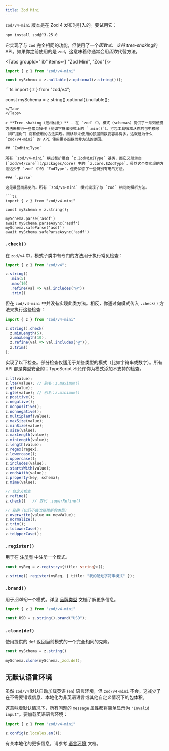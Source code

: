 ```yaml
---
title: Zod Mini
---
```



`zod/v4-mini` 版本是在 Zod 4 发布时引入的。要试用它：

```sh
npm install zod@^3.25.0
```

它实现了与 `zod` 完全相同的功能，但使用了一个*函数式*、*支持 tree-shaking*的 API。如果你之前使用的是 `zod`，这意味着你通常会用*函数*代替方法。

<Tabs groupId="lib" items={[ "Zod Mini", "Zod"]}>
<Tab value="Zod Mini">
```ts
import { z } from "zod/v4-mini"

const mySchema = z.nullable(z.optional(z.string()));
```
</Tab>
<Tab value="Zod">
```ts
import { z } from "zod/v4";

const mySchema = z.string().optional().nullable();
```
</Tab>
</Tabs>

> **Tree-shaking（摇树优化）** — 在 `zod` 中，模式（schemas）提供了一系列便捷方法来执行一些常见操作（例如字符串模式上的 `.min()`）。打包工具很难从你的包中移除（即“摇树”）没有使用的方法实现。而移除未使用的顶层函数要容易得多，这就是为什么 `zod/v4-mini` 的 API 使用更多函数而非方法的原因。

## `ZodMiniType`

所有 `zod/v4-mini` 模式都扩展自 `z.ZodMiniType` 基类，而它又继承自 [`zod/v4/core`](/packages/core) 中的 `z.core.$ZodType`。虽然这个类实现的方法远少于 `zod` 中的 `ZodType`，但仍保留了一些特别有用的方法。

### `.parse`

这是最显而易见的。所有 `zod/v4-mini` 模式实现了与 `zod` 相同的解析方法。

```ts
import { z } from "zod/v4-mini"

const mySchema = z.string();

mySchema.parse('asdf')
await mySchema.parseAsync('asdf')
mySchema.safeParse('asdf')
await mySchema.safeParseAsync('asdf')
```

### `.check()`

在 `zod/v4` 中，模式子类中有专门的方法用于执行常见检查：

```ts
import { z } from "zod/v4";

z.string()
  .min(5)
  .max(10)
  .refine(val => val.includes("@"))
  .trim()
```

但在 `zod/v4-mini` 中并没有实现此类方法。相反，你通过向模式传入 `.check()` 方法来执行这些检查：

```ts
import { z } from "zod/v4-mini"

z.string().check(
  z.minLength(5), 
  z.maxLength(10),
  z.refine(val => val.includes("@")),
  z.trim()
);
```

实现了以下检查。部分检查仅适用于某些类型的模式（比如字符串或数字）。所有 API 都是类型安全的；TypeScript 不允许你为模式添加不支持的检查。

```ts
z.lt(value);
z.lte(value); // 别名：z.maximum()
z.gt(value);
z.gte(value); // 别名：z.minimum()
z.positive();
z.negative();
z.nonpositive();
z.nonnegative();
z.multipleOf(value);
z.maxSize(value);
z.minSize(value);
z.size(value);
z.maxLength(value);
z.minLength(value);
z.length(value);
z.regex(regex);
z.lowercase();
z.uppercase();
z.includes(value);
z.startsWith(value);
z.endsWith(value);
z.property(key, schema);
z.mime(value);

// 自定义检查
z.refine()
z.check()   // 取代 .superRefine()

// 变换（它们不会改变推断的类型）
z.overwrite(value => newValue);
z.normalize();
z.trim();
z.toLowerCase();
z.toUpperCase();
```

### `.register()`

用于在 [注册表](/metadata#registries) 中注册一个模式。

```ts
const myReg = z.registry<{title: string}>();

z.string().register(myReg, { title: "我的酷炫字符串模式" });
```

### `.brand()`

用于*品牌化*一个模式。详见 [品牌类型](/api#branded-types) 文档了解更多信息。

```ts
import { z } from "zod/v4-mini"

const USD = z.string().brand("USD");
```

### `.clone(def)`

使用提供的 `def` 返回当前模式的一个完全相同的克隆。

```ts
const mySchema = z.string()

mySchema.clone(mySchema._zod.def);
```

## 无默认语言环境

虽然 `zod/v4` 默认自动加载英语 (`en`) 语言环境，但 `zod/v4-mini` 不会。这减少了在不需要错误信息、本地化为非英语语言或其他自定义情况下的包体积。

这意味着默认情况下，所有问题的 `message` 属性都将简单显示为 `"Invalid input"`。要加载英语语言环境：

```ts
import { z } from "zod/v4-mini"

z.config(z.locales.en());
```

有关本地化的更多信息，请参考 [语言环境](/error-customization#internationalization) 文档。